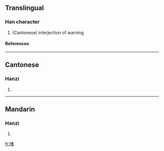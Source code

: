 ==Translingual==
===Han character===
{{Han char|rn=30|rad=口|as=09|sn=12|four=|canj=口十大日 (RJKA)}}
# (Cantonese) interjection of warning
====References====
{{Han ref|kx=0201.121|hdz=10636.041|uh=556B|ud=21867}}
----
==Cantonese==
===Hanzi===
{{yue-hanzi|jyut=|y=je3, jek1}}
# {{defn|Cantonese}}
----
==Mandarin==
===Hanzi===
{{cmn-hanzi|pin=[[zhě]] (zhe3)|wg=che<sup>3</sup>}}
# {{defn|Mandarin}}

[[fr:啫]]